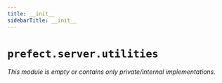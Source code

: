 ```yaml
---
title: __init__
sidebarTitle: __init__
---
```


# `prefect.server.utilities`

*This module is empty or contains only private/internal implementations.*
